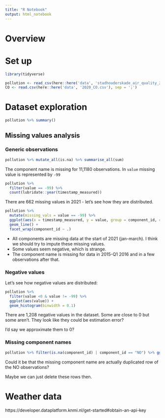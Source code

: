 ```yaml
---
title: "R Notebook"
output: html_notebook
---
```


# Overview

# Set up 

```r
library(tidyverse)
```

```r
pollution <- read_csv(here::here('data', 'stadhouderskade_air_quality_2014_to_2022.csv'))
CO <- read.csv(here::here('data', '2020_CO.csv'), sep = ';')
```

# Dataset exploration

```r
pollution %>% summary()
```

## Missing values analysis

### Generic observations

```r
pollution %>% mutate_all(is.na) %>% summarise_all(sum)
```
The component name is missing for 11,1180 observations. In `value` missing value is represented by `-99`

```r
pollution %>% 
  filter(value == -99) %>%
  count(lubridate::year(timestamp_measured))
```
There are 662 missing values in 2021 - let's see how they are distributed.

```r
pollution %>% 
  mutate(missing_vals = value == -99) %>%
  ggplot(aes(x = timestamp_measured, y = value, group = component_id, colour = missing_vals)) +
  geom_line() + 
  facet_wrap(component_id ~ .)
```

* All components are missing data at the start of 2021 (jan-march). I think we should try to impute these missing values.
* Some values seem negative, which is strange. 
* The component name is missing for data in 2015-Q1 2016 and in a few observations after that.

### Negative values

Let's see how negative values are distributed: 
```r
pollution %>% 
  filter(value <0 & value != -99) %>%
  ggplot(aes(value)) +
  geom_histogram(binwidth = 0.1)
```

There are 1,208 negative values in the dataset. Some are close to 0 but some aren't. They look like they could be estimation error?

I'd say we approximate them to 0?

### Missing component names

```r
pollution %>% filter(is.na(component_id) | component_id == "NO") %>% ggplot(aes(x=timestamp_measured, y=value)) + geom_line() + facet_grid(component_id ~.)
```

Could it be that the missing component name are actually duplicated row of the NO observations? 

Maybe we can just delete these rows then.

# Weather data
https://developer.dataplatform.knmi.nl/get-started#obtain-an-api-key
```r

```


